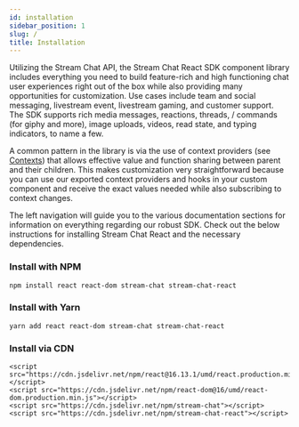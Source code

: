 ```yaml
---
id: installation
sidebar_position: 1
slug: /
title: Installation
---
```


Utilizing the Stream Chat API, the Stream Chat React SDK component library includes everything you need to build feature-rich and high functioning chat user experiences right out of the box while also providing many opportunities for customization.
Use cases include team and social messaging, livestream event, livestream gaming, and customer support. The SDK supports rich media messages, reactions, threads, / commands (for giphy and more), image uploads, videos, read state, and typing indicators, to name a few.

A common pattern in the library is via the use of context providers (see [Contexts](./contexts/chat_context)) that allows effective value and function sharing between parent and their children.
This makes customization very straightforward because you can use our exported context providers and hooks in your custom component and receive the exact values needed while also subscribing to context changes.

The left navigation will guide you to the various documentation sections for information on everything regarding our robust SDK. Check out the below instructions for installing Stream Chat React and the necessary dependencies.

### Install with NPM

`npm install react react-dom stream-chat stream-chat-react`

### Install with Yarn

`yarn add react react-dom stream-chat stream-chat-react`

### Install via CDN

```
<script src="https://cdn.jsdelivr.net/npm/react@16.13.1/umd/react.production.min.js"></script>
<script src="https://cdn.jsdelivr.net/npm/react-dom@16/umd/react-dom.production.min.js"></script>
<script src="https://cdn.jsdelivr.net/npm/stream-chat"></script>
<script src="https://cdn.jsdelivr.net/npm/stream-chat-react"></script>
```

